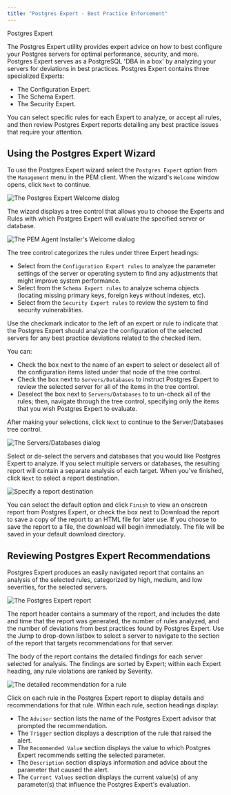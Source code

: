 ```yaml
---
title: "Postgres Expert - Best Practice Enforcement"
---
```


<div class="index">

Postgres Expert

</div>

The Postgres Expert utility provides expert advice on how to best configure your Postgres servers for optimal performance, security, and more. Postgres Expert serves as a PostgreSQL 'DBA in a box' by analyzing your servers for deviations in best practices. Postgres Expert contains three specialized Experts:

  - The Configuration Expert.
  - The Schema Expert.
  - The Security Expert.

You can select specific rules for each Expert to analyze, or accept all rules, and then review Postgres Expert reports detailing any best practice issues that require your attention.

## Using the Postgres Expert Wizard

To use the Postgres Expert wizard select the `Postgres Expert` option from the `Management` menu in the PEM client. When the wizard's `Welcome` window opens, click `Next` to continue.

![*The Postgres Expert Welcome dialog*](images/postgres_expert_welcome.png)

The wizard displays a tree control that allows you to choose the Experts and Rules with which Postgres Expert will evaluate the specified server or database.

![*The PEM Agent Installer's Welcome dialog*](images/postgres_expert_expert_rule_selection.png)

The tree control categorizes the rules under three Expert headings:

  - Select from the `Configuration Expert rules` to analyze the parameter settings of the server or operating system to find any adjustments that might improve system performance.
  - Select from the `Schema Expert rules` to analyze schema objects (locating missing primary keys, foreign keys without indexes, etc).
  - Select from the `Security Expert rules` to review the system to find security vulnerabilities.

Use the checkmark indicator to the left of an expert or rule to indicate that the Postgres Expert should analyze the configuration of the selected servers for any best practice deviations related to the checked item.

You can:

  - Check the box next to the name of an expert to select or deselect all of the configuration items listed under that node of the tree control.
  - Check the box next to `Servers/Databases` to instruct Postgres Expert to review the selected server for all of the items in the tree control.
  - Deselect the box next to `Servers/Databases` to to un-check all of the rules; then, navigate through the tree control, specifying only the items that you wish Postgres Expert to evaluate.

After making your selections, click `Next` to continue to the Server/Databases tree control.

![*The Servers/Databases dialog*](images/postgres_expert_server_database.png)

Select or de-select the servers and databases that you would like Postgres Expert to analyze. If you select multiple servers or databases, the resulting report will contain a separate analysis of each target. When you've finished, click `Next` to select a report destination.

![*Specify a report destination*](images/postgres_expert_report_destination.png)

You can select the default option and click `Finish` to view an onscreen report from Postgres Expert, or check the box next to Download the report to save a copy of the report to an HTML file for later use. If you choose to save the report to a file, the download will begin immediately. The file will be saved in your default download directory.

## Reviewing Postgres Expert Recommendations

Postgres Expert produces an easily navigated report that contains an analysis of the selected rules, categorized by high, medium, and low severities, for the selected servers.

![*The Postgres Expert report*](images/Postgres_expert_report.png)

The report header contains a summary of the report, and includes the date and time that the report was generated, the number of rules analyzed, and the number of deviations from best practices found by Postgres Expert. Use the Jump to drop-down listbox to select a server to navigate to the section of the report that targets recommendations for that server.

The body of the report contains the detailed findings for each server selected for analysis. The findings are sorted by Expert; within each Expert heading, any rule violations are ranked by Severity.

![*The detailed recommendation for a rule*](images/Postgres_expert_report_detailed.png)

Click on each rule in the Postgres Expert report to display details and recommendations for that rule. Within each rule, section headings display:

  - The `Advisor` section lists the name of the Postgres Expert advisor that prompted the recommendation.
  - The `Trigger` section displays a description of the rule that raised the alert.
  - The `Recommended Value` section displays the value to which Postgres Expert recommends setting the selected parameter.
  - The `Description` section displays information and advice about the parameter that caused the alert.
  - The `Current Values` section displays the current value(s) of any parameter(s) that influence the Postgres Expert's evaluation.

